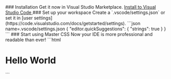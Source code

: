 
<StepSection className="mt:12x">
    <Step $row>
        <StepL>
            ### <StepNum />Installation
            Get it now in Visual Studio Marketplace.
        </StepL>
        <StepR>
            <a className="app-object app-object-interactive flex:col px:25 h:48 font:14 font:semibold r:4 leading:1 flex:row!" href="vscode:extension/masterco.master-css">
                <VSCodeSvg className="ml:-4 mr:10" width="20" height="20" />
                <span>Install to Visual Studio Code</span>
            </a>
        </StepR>
    </Step>
    <Step $row>
        <StepL>
            ### <StepNum />Set up your workspace
            Create a `.vscode/settings.json` or set it in [user settings](https://code.visualstudio.com/docs/getstarted/settings).
        </StepL>
        <StepR>
            ```json name=.vscode/settings.json
            {
                "editor.quickSuggestions": {
                    "strings": true
                }
            }
            ```
        </StepR>
    </Step>
    <Step>
        ### <StepNum />Start using Master CSS
        Now your IDE is more professional and readable than ever!
        ```html
        <h1 class="font:40 font:56@sm font:heavy italic m:12x text:center fg:red:hover">
            Hello World
        </h1>
        ```
    </Step>
</StepSection>